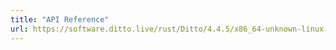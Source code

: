 ---
title: "API Reference"
url: https://software.ditto.live/rust/Ditto/4.4.5/x86_64-unknown-linux-gnu/docs/dittolive_ditto/index.html
---
